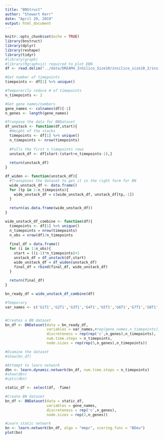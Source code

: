 ```yaml
---
title: "BNStruct"
author: "Stewart Kerr"
date: "April 20, 2019"
output: html_document
---
```


```r
knitr::opts_chunk$set(echo = TRUE)
library(bnstruct)
library(dplyr)
library(reshape)
library(tidyr)
#library(graph)
#library(Rgraphviz) required to plot DBN
df <- read.delim("../data/DREAM4_InSilico_Size10/insilico_size10_2/insilico_size10_2_timeseries.tsv", comment.char="#")

#Get number of timepoints
timepoints <- df[1] %>% unique()

#Temporarily reduce # of timepoints
n_timepoints <- 2

#Get gene names/numbers
gene_names <- colnames(df)[-1]
n_genes <- length(gene_names)

#Tranpose the data for BNDataset
df_unstack <- function(df,start){
  #Height of the stacks
  timepoints <- df[1] %>% unique()
  n_timepoints <- nrow(timepoints)
  
  #Pulls the first n_timepoints rows
  unstack_df <- df[start:(start+n_timepoints-1),]
  
  return(unstack_df)
}

df_widen <- function(unstack_df){
  #Transposes the dataset to get it in the right form for BN
  wide_unstack_df <- data.frame()
  for (tp in 1:n_timepoints){
    wide_unstack_df = c(wide_unstack_df, unstack_df[tp,-1])
  }
  
  return(as.data.frame(wide_unstack_df))
}

wide_unstack_df_combine <- function(df){
  timepoints <- df[1] %>% unique()
  n_timepoints = nrow(timepoints)
  n_obs = nrow(df)/n_timepoints
  
  final_df = data.frame()
  for (i in 1:n_obs){
    start = ((i-1)*n_timepoints)+1
    unstack_df = df_unstack(df,start)
    wide_unstack_df = df_widen(unstack_df)
    final_df = rbind(final_df, wide_unstack_df)
  }
  
  return(final_df)
}

bn_ready_df = wide_unstack_df_combine(df)
```


```r
#Temporary
var_names <- c('G1T1','G2T1','G3T1','G4T1','G5T1','G6T1','G7T1','G8T1','G9T1','G10T1','G1T2','G2T2','G3T2','G4T2','G5T2','G6T2','G7T2','G8T2','G9T2','G10T2')


#Creates a BN dataset
bn_df <- BNDataset(data = bn_ready_df,
                   variables = var_names,#rep(gene_names,n_timepoints),
                   discreteness = rep(rep('c',n_genes),n_timepoints),
                   num.time.steps = n_timepoints,
                   node.sizes = rep(rep(5,n_genes),n_timepoints))

#Examine the dataset
#show(bn_df)

#Attempt to learn network
dbn <- learn.dynamic.network(bn_df, num.time.steps = n_timepoints)
#show(dbn)
#cpts(dbn)
```

```r
static_df <- select(df, -Time)

#Create BN dataset
bn_df <- BNDataset(data = static_df,
                   variables = gene_names,
                   discreteness = rep('c',n_genes),
                   node.sizes = rep(2,n_genes))

#Learn static network
bn <- learn.network(bn_df, algo = "mmpc", scoring.func = "BDeu")
plot(bn)
```